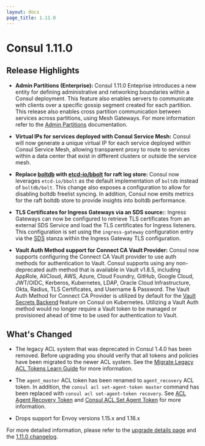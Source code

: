 ```yaml
---
layout: docs
page_title: 1.11.0
---
```


# Consul 1.11.0

## Release Highlights

- **Admin Partitions (Enterprise):** Consul 1.11.0 Enteprise introduces a new entity for defining administrative and networking boundaries within a Consul deployment. This feature also enables servers to communicate with clients over a specific gossip segment created for each partition. This release also enables cross partition communication between services across partitions, using Mesh Gateways. For more information refer to the [Admin Partitions](/docs/enterprise/admin-partitions) documentation.

- **Virtual IPs for services deployed with Consul Service Mesh:**  Consul will now generate a unique virtual IP for each service deployed within Consul Service Mesh, allowing transparent proxy to route to services within a data center that exist in different clusters or outside the service mesh.

- **Replace [boltdb](https://github.com/boltdb/bolt) with [etcd-io/bbolt](https://github.com/etcd-io/bbolt) for raft log store:** Consul now leverages `etcd-io/bbolt` as the default implementation of `boltdb` instead of `boltdb/bolt`. This change also exposes a configuration to allow for disabling boltdb freelist syncing. In addition, Consul now emits metrics for the raft boltdb store to provide insights into boltdb performance.

- **TLS Certificates for Ingress Gateways via an SDS source:**: Ingress Gateways can now be configured to retrieve TLS certificates from an external SDS Service and load the TLS certificates for Ingress listeners. This configuration is set using the `ingress-gateway` configuration entry via the [SDS](/docs/connect/config-entries/ingress-gateway#sds) stanza within the Ingress Gateway TLS configuration.

- **Vault Auth Method support for Connect CA Vault Provider:** Consul now supports configuring the Connect CA Vault provider to use auth methods for authentication to Vault. Consul supports using any non-deprecated auth method that is available in Vault v1.8.5, including AppRole, AliCloud, AWS, Azure, Cloud Foundry, GitHub, Google Cloud, JWT/OIDC, Kerberos, Kubernetes, LDAP, Oracle Cloud Infrastructure, Okta, Radius, TLS Certificates, and Username & Password. The Vault Auth Method for Connect CA Provider is utilized by default for the [Vault Secrets Backend](/docs/k8s/installation/vault) feature on Consul on Kubernetes. Utilizing a Vault Auth method would no longer require a Vault token to be managed or provisioned ahead of time to be used for authentication to Vault. 

## What's Changed
 
- The legacy ACL system that was deprecated in Consul 1.4.0 has been removed. Before upgrading you should verify that all tokens and policies have been migrated to the newer ACL system. See the [Migrate Legacy ACL Tokens Learn Guide](https://learn.hashicorp.com/tutorials/consul/access-control-token-migration) for more information. 

- The `agent_master` ACL token has been renamed to `agent_recovery` ACL token. In addition, the `consul acl set-agent-token master` command has been replaced with `consul acl set-agent-token recovery`. See [ACL Agent Recovery Token](/docs/security/acl/acl-system#acl-agent-recovery-token) and [Consul ACL Set Agent Token](/commands/acl/set-agent-token) for more information. 

- Drops support for Envoy versions 1.15.x and 1.16.x

For more detailed information, please refer to the [upgrade details page](/docs/upgrading/upgrade-specific#consul-1-11-0) and the [1.11.0 changelog](https://github.com/hashicorp/consul/releases/tag/v1.11.0).
